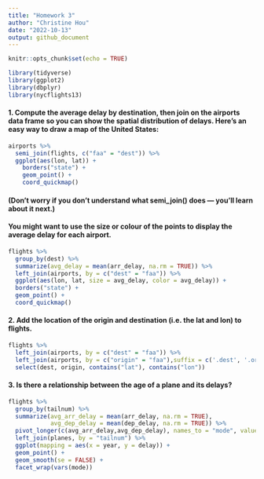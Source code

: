 ```yaml
---
title: "Homework 3"
author: "Christine Hou"
date: "2022-10-13"
output: github_document
---
```


```r
knitr::opts_chunk$set(echo = TRUE)
```

```r
library(tidyverse)
library(ggplot2)
library(dbplyr)
library(nycflights13)
```

#### 1. Compute the average delay by destination, then join on the airports data frame so you can show the spatial distribution of delays. Here’s an easy way to draw a map of the United States:

```r
airports %>%
  semi_join(flights, c("faa" = "dest")) %>%
  ggplot(aes(lon, lat)) +
    borders("state") +
    geom_point() +
    coord_quickmap()
```

#### (Don’t worry if you don’t understand what semi_join() does — you’ll learn about it next.)

#### You might want to use the size or colour of the points to display the average delay for each airport.

```r
flights %>%
  group_by(dest) %>%
  summarize(avg_delay = mean(arr_delay, na.rm = TRUE)) %>%
  left_join(airports, by = c("dest" = "faa")) %>%
  ggplot(aes(lon, lat, size = avg_delay, color = avg_delay)) +
  borders("state") +
  geom_point() +
  coord_quickmap()
```


#### 2. Add the location of the origin and destination (i.e. the lat and lon) to flights.

```r
flights %>%
  left_join(airports, by = c("dest" = "faa")) %>%
  left_join(airports, by = c("origin" = "faa"),suffix = c('.dest', '.origin')) %>%
  select(dest, origin, contains("lat"), contains("lon"))
```


#### 3. Is there a relationship between the age of a plane and its delays?

```r
flights %>%
  group_by(tailnum) %>%
  summarize(avg_arr_delay = mean(arr_delay, na.rm = TRUE),
            avg_dep_delay = mean(dep_delay, na.rm = TRUE)) %>%
  pivot_longer(c(avg_arr_delay,avg_dep_delay), names_to = "mode", values_to = "delay") %>%
  left_join(planes, by = "tailnum") %>%
  ggplot(mapping = aes(x = year, y = delay)) +
  geom_point() +
  geom_smooth(se = FALSE) +
  facet_wrap(vars(mode))
  
```


